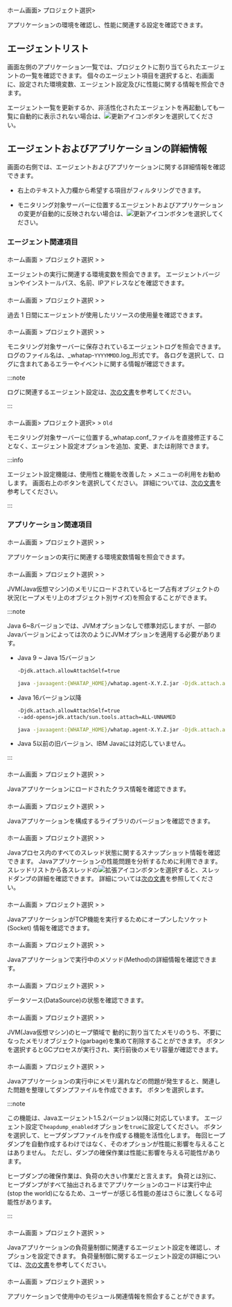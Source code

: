 ホーム画面> プロジェクト選択> <Cmdname sid="side_agentsConfiguration" className="uitext" />

アプリケーションの環境を確認し、性能に関連する設定を確認できます。

## エージェントリスト

画面左側のアプリケーション一覧では、プロジェクトに割り当てられたエージェントの一覧を確認できます。 個々のエージェント項目を選択すると、右画面に、設定された環境変数、エージェント設定及びに性能に関する情報を照会できます。

<ImgLang img='ipa-agent-list.png' desc='エージェントリスト' width="400" height="auto" />

エージェント一覧を更新するか、非活性化されたエージェントを再起動しても一覧に自動的に表示されない場合は、![更新アイコン](/img/ico-refresh.svg)ボタンを選択してください。

## エージェントおよびアプリケーションの詳細情報

画面の右側では、エージェントおよびアプリケーションに関する詳細情報を確認できます。 

- 右上のテキスト入力欄から希望する項目がフィルタリングできます。 

- モニタリング対象サーバーに位置するエージェントおよびアプリケーションの変更が自動的に反映されない場合は、![更新アイコン](/img/ico-refresh.svg)<Cmdname sid="refresh" className="uitext" />ボタンを選択してください。

### エージェント関連項目

#### <Cmdname sid="runtime_boot_env" />

ホーム画面 > プロジェクト選択 > <Cmdname sid="side_agentsConfiguration" className="uitext" /> > <Cmdname sid="side_bootEnvironmentVariable" className="uitext" />

<ProdImg img="ipa-run-env-var.png" desc="実行環境変数" />

エージェントの実行に関連する環境変数を照会できます。 エージェントバージョンやインストールパス、名前、IPアドレスなどを確認できます。

<InDoc product="golang,php">

#### <Cmdname sid="agent_status" />

ホーム画面 > プロジェクト選択 > <Cmdname sid="side_agentsConfiguration" className="uitext" /> > <Cmdname sid="side_agentStatus" className="uitext" />

<ProdImg img="ipa-agent-status.png" desc="エージェント状態" />

過去 1 日間にエージェントが使用したリソースの使用量を確認できます。

</InDoc>

#### <Cmdname sid="agent_log"/>

ホーム画面 > プロジェクト選択 > <Cmdname sid="side_agentsConfiguration" className="uitext" /> > <Cmdname sid="side_agentLog" className="uitext" />

<ProdImg img="ipa-agent-log.png" desc="エージェントログ" />

モニタリング対象サーバーに保存されているエージェントログを照会できます。 ログのファイル名は、_whatap-`YYYYMMDD`.log_形式です。 各ログを選択して、ログに含まれてあるエラーやイベントに関する情報が確認できます。

:::note

ログに関連するエージェント設定は、[次の文書](agent-log)を参考してください。

:::

<InDoc product="java,nodejs">

#### <Cmdname sid="agent_configuration" />

ホーム画面> プロジェクト選択> <Cmdname sid="side_agentsConfiguration" className="uitext" /> > <Cmdname sid="side_agentSetting" className="uitext" /> <code class="oldfunc">Old</code>

モニタリング対象サーバーに位置する_whatap.conf_ファイルを直接修正することなく、エージェント設定オプションを追加、変更、または削除できます。

:::info

エージェント設定機能は、使用性と機能を改善した<Cmdname sid="side_management" className="uitext" /> > <Cmdname sid="side_agentSetting" className="uitext" />メニューの利用をお勧めします。 画面右上の<Cmdname sid="new_agents_setting" className="uitext" />ボタンを選択してください。 詳細については、[次の文書](set-agent#set-agent-service)を参考してください。

:::

</InDoc>

### アプリケーション関連項目

#### <Cmdname sid="side_environmentVariable" />

ホーム画面 > プロジェクト選択 > <Cmdname sid="side_agentsConfiguration" className="uitext" /> > <Cmdname sid="side_environmentVariable" className="uitext" />

<ProdImg img="ipa-env-var.png" desc="環境変数" />

アプリケーションの実行に関連する環境変数情報を照会できます。

<InDoc product="java">

#### <Cmdname sid="side_heapHistogram" />

ホーム画面 > プロジェクト選択 > <Cmdname sid="side_agentsConfiguration" className="uitext" /> > <Cmdname sid="side_heapHistogram" className="uitext" />

<ImgLang img='ipa-heap-histogram-java.png' desc='ヒープヒストグラム' />

JVM(Java仮想マシン)のメモリにロードされているヒープ占有オブジェクトの状況(ヒープメモリ上のオブジェクト別サイズ)を照会することができます。

:::note

Java 6~8バージョンでは、JVMオプションなしで標準対応しますが、一部のJavaバージョンによっては次のようにJVMオプションを適用する必要があります。

- Java 9 ~ Java 15バージョン

  ```bash
  -Djdk.attach.allowAttachSelf=true
  ```

  ```bash title="example"
  java -javaagent:{WHATAP_HOME}/whatap.agent-X.Y.Z.jar -Djdk.attach.allowAttachSelf=true -jar {application.jar}
  ```

- Java 16バージョン以降

  ```bash
  -Djdk.attach.allowAttachSelf=true
  --add-opens=jdk.attach/sun.tools.attach=ALL-UNNAMED
  ```

  ```bash title="example"
  java -javaagent:{WHATAP_HOME}/whatap.agent-X.Y.Z.jar -Djdk.attach.allowAttachSelf=true --add-opens=java.base/java.lang=ALL-UNNAMED --add-opens=jdk.attach/sun.tools.attach=ALL-UNNAMED -jar {application.jar}
  ```

- Java 5以前の旧バージョン、IBM Javaには対応していません。

:::

#### <Cmdname sid="side_loadedClasses" />

ホーム画面 > プロジェクト選択 > <Cmdname sid="side_agentsConfiguration" className="uitext" /> > <Cmdname sid="side_loadedClasses" className="uitext" />

<ImgLang img='ipa-loaded-class-java.png' desc='ロード済クラス' />

Javaアプリケーションにロードされたクラス情報を確認できます。

#### <Cmdname sid="side_libraryVersion" />

ホーム画面 > プロジェクト選択 > <Cmdname sid="side_agentsConfiguration" className="uitext" /> > <Cmdname sid="side_libraryVersion" className="uitext" />

<ImgLang img='ipa-library-version-java.png' desc='ライブラリバージョン' />

Javaアプリケーションを構成するライブラリのバージョンを確認できます。

#### <Cmdname sid="side_threadList" />

ホーム画面 > プロジェクト選択 > <Cmdname sid="side_agentsConfiguration" className="uitext" /> > <Cmdname sid="side_threadList" className="uitext" />

<ImgLang img='ipa-thread-list-java.png' desc='スレッドリスト/ダンプ' />

Javaプロセス内のすべてのスレッド状態に関するスナップショット情報を確認できます。 Javaアプリケーションの性能問題を分析するために利用できます。 スレッドリストから各スレッドの![拡張アイコン](/img/ico-expander.svg)ボタンを選択すると、スレッドダンプの詳細を確認できます。 詳細については[次の文書](#thread-details)を参照してください。

#### <Cmdname sid="side_openSocket" />

ホーム画面 > プロジェクト選択 > <Cmdname sid="side_agentsConfiguration" className="uitext" /> > <Cmdname sid="side_openSocket" className="uitext" />

<ImgLang img='ipa-open-socket-java.png' desc='ソケットオプーン数' />

JavaアプリケーションがTCP機能を実行するためにオープンしたソケット(Socket) 情報を確認できます。

#### <Cmdname sid="side_methodStat" />

ホーム画面 > プロジェクト選択 > <Cmdname sid="side_agentsConfiguration" className="uitext" /> > <Cmdname sid="side_methodStat" className="uitext" />

Javaアプリケーションで実行中のメソッド(Method)の詳細情報を確認できます。

#### <Cmdname sid="side_dataSourceStatus" />

ホーム画面 > プロジェクト選択 > <Cmdname sid="side_agentsConfiguration" className="uitext" /> > <Cmdname sid="side_dataSourceStatus" className="uitext" />

<ImgLang img='ipa-datasource-java.png' desc='データソース状態' />

データソース(DataSource)の状態を確認できます。

#### <Cmdname sid="side_systemGarbageCollection" />

ホーム画面 > プロジェクト選択 > <Cmdname sid="side_agentsConfiguration" className="uitext" /> > <Cmdname sid="side_systemGarbageCollection" className="uitext" />

<ImgLang img='ipa-system-gc-java.png' desc='システムGC' />

JVM(Java仮想マシン)のヒープ領域で 動的に割り当てたメモリのうち、不要になったメモリオブジェクト(garbage)を集めて削除することができます。 <Cmdname sid="run" className="uitext" />ボタンを選択するとGCプロセスが実行され、実行前後のメモリ容量が確認できます。

#### <Cmdname sid="side_heapDump" />

ホーム画面 > プロジェクト選択 > <Cmdname sid="side_agentsConfiguration" className="uitext" /> > <Cmdname sid="side_heapDump" className="uitext" />

<ImgLang img='ipa-heap-dump-java.png' desc='ヒープダンプ' />

Javaアプリケーションの実行中にメモリ漏れなどの問題が発生すると、関連した問題を整理してダンプファイルを作成できます。 <Cmdname sid="dump_heap" className="uitext" />ボタンを選択します。

:::note

この機能は、Javaエージェント1.5.2バージョン以降に対応しています。 エージェント設定で`heapdump_enabled`オプションを`true`に設定してください。 <Cmdname sid="dump_heap" className="uitext" />ボタンを選択して、ヒープダンプファイルを作成する機能を活性化します。 毎回ヒープダンプを自動作成するわけではなく、そのオプションが性能に影響を与えることはありません。 ただし、ダンプの確保作業は性能に影響を与える可能性があります。

ヒープダンプの確保作業は、負荷の大きい作業だと言えます。 負荷とは別に、ヒープダンプがすべて抽出されるまでアプリケーションのコードは実行中止(stop the world)になるため、ユーザーが感じる性能の差はさらに激しくなる可能性があります。

:::

#### <Cmdname sid="side_throttlingConfiguration" />

ホーム画面 > プロジェクト選択 > <Cmdname sid="side_agentsConfiguration" className="uitext" /> > <Cmdname sid="side_throttlingConfiguration" className="uitext" />

<ImgLang img='ipa-set-throttling-java.png' desc='スロットル設定' />

Javaアプリケーションの負荷量制御に関連するエージェント設定を確認し、オプションを設定できます。 負荷量制御に関するエージェント設定の詳細については、[次の文書](agent-load-amount)を参考してください。

</InDoc>

<InDoc product="php,nodejs,python">

#### <Cmdname sid="side_moduleDependency" />

ホーム画面 > プロジェクト選択 > <Cmdname sid="side_agentsConfiguration" className="uitext" /> > <Cmdname sid="side_moduleDependency" className="uitext" />

<ProdImg img="ipa-dependency-module.png" desc="モジュール依存関係" />

アプリケーションで使用中のモジュール関連情報を照会することができます。

</InDoc>
